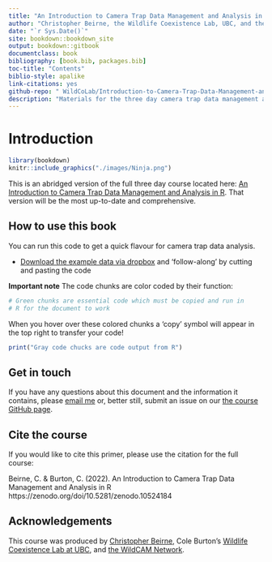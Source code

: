 ```yaml
--- 
title: "An Introduction to Camera Trap Data Management and Analysis in R"
author: "Christopher Beirne, the Wildlife Coexistence Lab, UBC, and the WildCam Network"
date: "`r Sys.Date()`"
site: bookdown::bookdown_site
output: bookdown::gitbook
documentclass: book
bibliography: [book.bib, packages.bib]
toc-title: "Contents"
biblio-style: apalike
link-citations: yes
github-repo: " WildCoLab/Introduction-to-Camera-Trap-Data-Management-and-Analysis-in-R"
description: "Materials for the three day camera trap data management and analysis course"
---
```


# Introduction

```r
library(bookdown)
knitr::include_graphics("./images/Ninja.png")
```

This is an abridged version of the full three day course located here: [An Introduction to Camera Trap Data Management and Analysis in R](https://wildcolab.github.io/Introduction-to-Camera-Trap-Data-Management-and-Analysis-in-R/). That version will be the most up-to-date and comprehensive.  

## How to use this book

You can run this code to get a quick flavour for camera trap data analysis. 

- [Download the example data via dropbox](https://www.dropbox.com/sh/fpnsinyn1ml9x28/AAB-Y-glHHRDsiCdmQnVLx7Wa?dl=0) and 'follow-along' by cutting and pasting the code

**Important note** The code chunks are color coded by their function:

```r
# Green chunks are essential code which must be copied and run in 
# R for the document to work
```

When you hover over these colored chunks a 'copy' symbol will appear in the top right to transfer your code!

```r
print("Gray code chucks are code output from R")
```

## Get in touch

If you have any questions about this document and the information it contains, please [email me](c.w.beirne@gmail.com) or, better still, submit an issue on our [the course GitHub page](https://github.com/ChrisBeirne/One_day_primer_to_cameratrap_data_analysis). 

## Cite the course

If you would like to cite this primer, please use the citation for the full course:

Beirne, C. & Burton, C. (2022). An Introduction to Camera Trap Data Management and Analysis in R https://zenodo.org/doi/10.5281/zenodo.10524184


## Acknowledgements

This course was produced by [Christopher Beirne](https://www.researchgate.net/profile/Christopher-Beirne), Cole Burton's [Wildlife Coexistence Lab at UBC](https://wildlife.forestry.ubc.ca/), and [the WildCAM Network](https://wildcams.ca/). 
